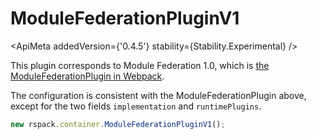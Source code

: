 
# ModuleFederationPluginV1

<ApiMeta addedVersion={'0.4.5'} stability={Stability.Experimental} />

This plugin corresponds to Module Federation 1.0, which is [the ModuleFederationPlugin in Webpack](https://webpack.js.org/plugins/module-federation-plugin/).

The configuration is consistent with the ModuleFederationPlugin above, except for the two fields `implementation` and `runtimePlugins`.

```js
new rspack.container.ModuleFederationPluginV1();
```
